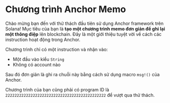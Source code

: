 # Chương trình Anchor Memo

Chào mừng bạn đến với thử thách đầu tiên sử dụng Anchor framework trên Solana! Mục tiêu của bạn là **tạo một chương trình memo đơn giản để ghi lại một thông điệp** lên blockchain. Đây là một giới thiệu tuyệt vời về cách các instruction hoạt động trong Anchor.

Chương trình chỉ có một instruction và nhận vào:

- Một đầu vào kiểu `String`
- Không có account nào

Sau đó đơn giản là ghi ra chuỗi này bằng cách sử dụng macro `msg!()` của Anchor.

Chương trình của bạn cũng phải có program ID là `22222222222222222222222222222222222222222222` để vượt qua thử thách.

